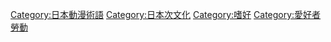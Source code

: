 {{Commonscat|Cosplay}}

[[Category:日本動漫術語|Category:日本動漫術語]]
[[Category:日本次文化|Category:日本次文化]]
[[Category:嗜好|Category:嗜好]]
[[Category:愛好者勞動|Category:愛好者勞動]]